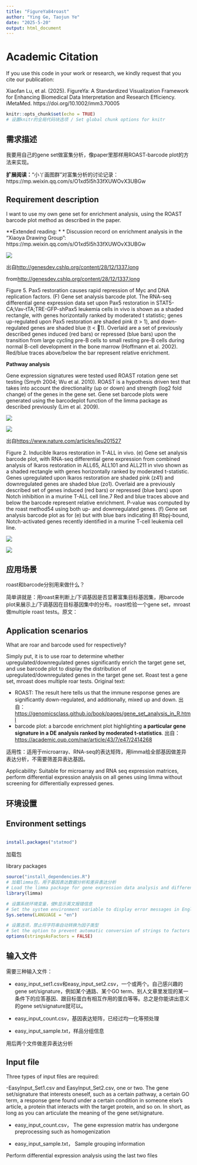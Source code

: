 ```yaml
---
title: "FigureYa84roast"
author: "Ying Ge, Taojun Ye"
date: "2025-5-20"
output: html_document
---
```


# Academic Citation
If you use this code in your work or research, we kindly request that you cite our publication:

Xiaofan Lu, et al. (2025). FigureYa: A Standardized Visualization Framework for Enhancing Biomedical Data Interpretation and Research Efficiency. iMetaMed. https://doi.org/10.1002/imm3.70005


```r
knitr::opts_chunk$set(echo = TRUE)
# 设置knitr的全局代码块选项 / Set global chunk options for knitr
```

## 需求描述

我要用自己的gene set做富集分析，像paper里那样用ROAST-barcode plot的方法来实现。

**扩展阅读：**“小丫画图群”对富集分析的讨论记录：https://mp.weixin.qq.com/s/O1xd5l5h33fXUWOvX3UBGw

## Requirement description

I want to use my own gene set for enrichment analysis, using the ROAST barcode plot method as described in the paper.

**Extended reading: * * Discussion record on enrichment analysis in the "Xiaoya Drawing Group": https://mp.weixin.qq.com/s/O1xd5l5h33fXUWOvX3UBGw

![](example1.png)

出自<http://genesdev.cshlp.org/content/28/12/1337.long>

from<http://genesdev.cshlp.org/content/28/12/1337.long>

Figure 5. Pax5 restoration causes rapid repression of Myc and DNA replication factors. (F) Gene set analysis barcode plot. The RNA-seq differential gene expression data set upon Pax5 restoration in STAT5-CA;Vav-tTA;TRE-GFP-shPax5 leukemia cells in vivo is shown as a shaded rectangle, with genes horizontally ranked by moderated t statistic; genes up-regulated upon Pax5 restoration are shaded pink (t > 1), and down-regulated genes are shaded blue (t < 1). Overlaid are a set of previously described genes induced (red bars) or repressed (blue bars) upon the transition from large cycling pre-B cells to small resting pre-B cells during normal B-cell development in the bone marrow (Hoffmann et al. 2002). Red/blue traces above/below the bar represent relative enrichment.

**Pathway analysis**

Gene expression signatures were tested used ROAST rotation gene set testing (Smyth 2004; Wu et al. 2010). ROAST is a hypothesis driven test that takes into account the directionality (up or down) and strength (log2 fold change) of the genes in the gene set. Gene set barcode plots were generated using the barcodeplot function of the limma package as described previously (Lim et al. 2009).

![](example1_result.png)

![](example2.png)

出自<https://www.nature.com/articles/leu201527>

Figure 2. Inducible Ikaros restoration in T-ALL in vivo. (e) Gene set analysis barcode plot, with RNA-seq differential gene expression from combined analysis of Ikaros restoration in ALL65, ALL101 and ALL211 in vivo shown as a shaded rectangle with genes horizontally ranked by moderated t-statistic. Genes upregulated upon Ikaros restoration are shaded pink (z41) and downregulated genes are shaded blue (zo1). Overlaid are a previously described set of genes induced (red bars) or repressed (blue bars) upon Notch inhibition in a murine T-ALL cell line.7 Red and blue traces above and below the barcode represent relative enrichment. P-value was computed by the roast method54 using both up- and downregulated genes. (f) Gene set analysis barcode plot as for (e) but with blue bars indicating 81 Rbpj-bound, Notch-activated genes recently identified in a murine T-cell leukemia cell line.

![](example2_method.png)

![](example2_result.png)

## 应用场景

roast和barcode分别用来做什么？

简单讲就是：用roast来判断上/下调基因是否显著富集目标基因集，用barcode plot来展示上/下调基因在目标基因集中的分布。roast检验一个gene set，mroast做multiple roast tests。原文：

## Application scenarios

What are roar and barcode used for respectively?

Simply put, it is to use roar to determine whether upregulated/downregulated genes significantly enrich the target gene set, and use barcode plot to display the distribution of upregulated/downregulated genes in the target gene set. Roast test a gene set, mroast does multiple roar tests. Original text:

- ROAST: The result here tells us that the immune response genes are significantly down-regulated, and additionally, mixed up and down. 出自：<https://genomicsclass.github.io/book/pages/gene_set_analysis_in_R.html>
- barcode plot: a barcode enrichment plot highlighting **a particular gene signature in a DE analysis ranked by moderated t-statistics**. 出自： <https://academic.oup.com/nar/article/43/7/e47/2414268>

适用性：适用于microarray、RNA-seq的表达矩阵，用limma给全部基因做差异表达分析，不需要筛差异表达基因。

Applicability: Suitable for microarray and RNA seq expression matrices, perform differential expression analysis on all genes using limma without screening for differentially expressed genes.

## 环境设置


## Environment settings


```r

install.packages("statmod")
```

加载包

library packages

```r
source("install_dependencies.R")
# 加载limma包，用于基因表达数据分析和差异表达分析
# Load the limma package for gene expression data analysis and differential expression analysis
library(limma)

# 设置系统环境变量，使R显示英文报错信息
# Set the system environment variable to display error messages in English
Sys.setenv(LANGUAGE = "en")

# 设置选项，禁止将字符串自动转换为因子类型
# Set the option to prevent automatic conversion of strings to factors
options(stringsAsFactors = FALSE)
```

## 输入文件

需要三种输入文件：

- easy_input_set1.csv和easy_input_set2.csv，一个或两个。自己感兴趣的gene set/signature，例如某个通路、某个GO term、别人文章里发现的某一条件下的应答基因、跟目标蛋白有相互作用的蛋白等等。总之是你能讲出意义的gene set/signature就可以。

- easy_input_count.csv，基因表达矩阵，已经过均一化等预处理

- easy_input_sample.txt，样品分组信息

用后两个文件做差异表达分析

## Input file

Three types of input files are required:

-EasyInput_Set1.csv and EasyInput_Set2.csv, one or two. The gene set/signature that interests oneself, such as a certain pathway, a certain GO term, a response gene found under a certain condition in someone else's article, a protein that interacts with the target protein, and so on. In short, as long as you can articulate the meaning of the gene set/signature.

- easy_input_count.csv， The gene expression matrix has undergone preprocessing such as homogenization

- easy_input_sample.txt， Sample grouping information

Perform differential expression analysis using the last two files
